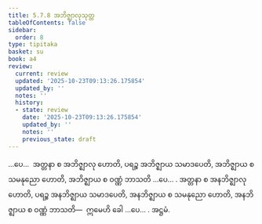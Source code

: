 ```yaml
---
title: 5.7.8 အဘိဇ္ဈာလုသုတ္တ
tableOfContents: false
sidebar:
  order: 8
type: tipitaka
basket: su
book: a4
review:
  current: review
  updated: '2025-10-23T09:13:26.175854'
  updated_by: ''
  notes: ''
  history:
  - state: review
    date: '2025-10-23T09:13:26.175854'
    updated_by: ''
    notes: ''
    previous_state: draft
---
```



<ReviewStatus review={frontmatter.review} showDetails={true} />

<HypothesisAnnotation frontmatter={frontmatter} />

<DynamicBreadcrumb />

<Division number="271" book="a4" e="ch" v="15" p="578">

<Paragraph number="1589" book="a4">
…ပေ…  အတ္တနာ စ အဘိဇ္ဈာလု ဟောတိ, ပရဉ္စ အဘိဇ္ဈာယ သမာဒပေတိ, အဘိဇ္ဈာယ စ သမနုညော ဟောတိ, အဘိဇ္ဈာယ စ ဝဏ္ဏံ ဘာသတိ …ပေ… .
</Paragraph>

<Paragraph number="1590" book="a4">
အတ္တနာ စ အနဘိဇ္ဈာလု ဟောတိ, ပရဉ္စ အနဘိဇ္ဈာယ သမာဒပေတိ, အနဘိဇ္ဈာယ စ သမနုညော ဟောတိ, အနဘိဇ္ဈာယ စ ဝဏ္ဏံ ဘာသတိ—  ဣမေဟိ ခေါ …ပေ… .

</Paragraph>
</Division>

<Paragraph number="1591" type="center" book="a4">
အဋ္ဌမံ.
</Paragraph>